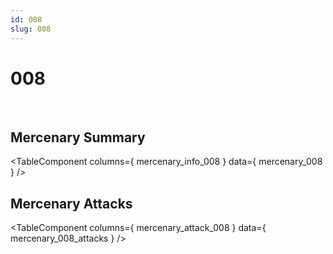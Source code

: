 ```yaml
---
id: 008
slug: 008
---
```



# 008

<div style = {{ display: "flex" }}>
    <Image img={require('@site/static/img/mercenaries/illust/thum_char_view_n_008.jpg')}/>
    <Image img={require('@site/static/img/mercenaries/illust/thum_char_view_o_008.jpg')}/>
</div>

## Mercenary Summary

<TableComponent
  columns={ mercenary_info_008 }
  data={ mercenary_008 }
/>

## Mercenary Attacks

<TableComponent
  columns={ mercenary_attack_008 }
  data={ mercenary_008_attacks }
/>